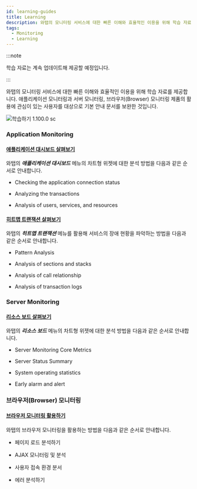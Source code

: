 ```yaml
---
id: learning-guides
title: Learning
description: 와탭의 모니터링 서비스에 대한 빠른 이해와 효율적인 이용을 위해 학습 자료를 제공합니다.
tags:
  - Monitoring
  - Learning
---
```


:::note

학습 자료는 계속 업데이트해 제공할 예정입니다.

:::

와탭의 모니터링 서비스에 대한 빠른 이해와 효율적인 이용을 위해 학습 자료를 제공합니다. 애플리케이션 모니터링과 서버 모니터링, 브라우저(Browser) 모니터링 제품의 활용에 관심이 있는 사용자를 대상으로 기본 안내 문서를 보완한 것입니다. 

![학습하기 1.100.0 sc](/img/learning.png)

### Application Monitoring

#### [애플리케이션 대시보드 살펴보기](../best-practice-guides/about-apm-dashboard)

와탭의 **_애플리케이션 대시보드_** 메뉴의 차트형 위젯에 대한 분석 방법을 다음과 같은 순서로 안내합니다.

-   Checking the application connection status

-   Analyzing the transactions

-   Analysis of users, services, and resources

#### [히트맵 트랜잭션 살펴보기](../best-practice-guides/about-apm-hitmap-class)

와탭의 **_히트맵 트랜잭션_** 메뉴를 활용해 서비스의 장애 현황을 파악하는 방법을 다음과 같은 순서로 안내합니다.

-   Pattern Analysis

-   Analysis of sections and stacks

-   Analysis of call relationship

-   Analysis of transaction logs

### Server Monitoring

#### [리소스 보드 살펴보기](../best-practice-guides/about-server-dashboard)

와탭의 **_리소스 보드_** 메뉴의 차트형 위젯에 대한 분석 방법을 다음과 같은 순서로 안내합니다.

-   Server Monitoring Core Metrics

-   Server Status Summary

-   System operating statistics

-   Early alarm and alert

### 브라우저(Browser) 모니터링

#### [브라우저 모니터링 활용하기](../best-practice-guides/using-browser-monitoring)

와탭의 브라우저 모니터링을 활용하는 방법을 다음과 같은 순서로 안내합니다.

-   페이지 로드 분석하기

-   AJAX 모니터링 및 분석

-   사용자 접속 환경 분서

-   에러 분석하기
